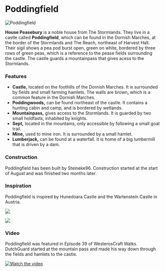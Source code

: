

# Poddingfield

<Image
  src="https://cdn.sanity.io/images/1as7cn02/production/9fd334549d1485e68399d2dfbc8e152566794712-1387x1017.png?w=976&h=350&fit=crop&crop=center&auto=format"
  alt="Poddingfield"
  width={976}
  height={350}
/>

<ProjectDetails
  floatRight
  region="Stormlands"
  house="House Peasebury"
  type="Castle"
  status="Completed"
  warp="/warp poddingfield"
  projectLead="Steineke96"
  dateStarted="August 9, 2014"
  dateCompleted="August 9, 2014"
/>

**House Peasebury** is a noble house from The Stormlands. They live in a castle called **Poddingfield**, which can be found in the Dornish Marches, at the border of the Stormlands and The Reach, northeast of Harvest Hall. Their sigil shows a pea pod burst open, green on white, bordered by three rows of green peas, which is a reference to the pease fields surrounding the castle. The castle guards a mountainpass that gives acess to the Stormlands.

### Features

- **Castle,** located on the foothills of the Dornish Marches. It is surrounded by fields and small farming hamlets. The walls are brown, which is a common feature in the Dornish Marches.
- **Poddingwoods,** can be found northeast of the castle. It contains a hunting cabin and camp, and is bordered by wetlands.
- **Mountainpass,** gives access to the Stormlands. It is guarded by two small holdfasts, inhabited by knights.
- **Sept,** located in the mountains, only accessible by following a small goat trail.
- **Mine,** used to mine iron. It is surrounded by a small hamlet.
- **Lumberjack,** can be found at a waterfall. It is home of a big lumbermill that is driven by a dam.

### Construction

Poddingfield has been built by Steineke96. Construction started at the start of August and was finished two months later.

### Inspiration

Poddingfield is inspired by Hunedoara Castle and the Wartenstein Castle in Austria.

![](https://cdn.sanity.io/images/1as7cn02/production/8d34184c588ad297bd217a6f442092aec30b094a-800x534.jpg)

![](https://cdn.sanity.io/images/1as7cn02/production/5aeb9e897e91c0aae2fb33d84b4459e2f6833eb0-1583x1186.jpg)

### Video

Poddingfield was featured in Episode 39 of WesterosCraft Walks. DutchGuard started at the mountain pass and made his way down through the fields and hamlets to the castle.

[![Watch the video](https://img.youtube.com/vi/5i-9oCZf04o/0.jpg)](https://www.youtube.com/embed/5i-9oCZf04o)
